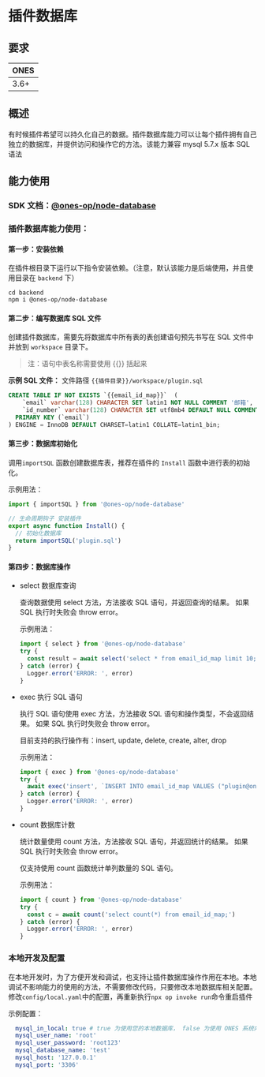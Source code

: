 # 插件数据库

## 要求

| **ONES** |
| -------- |
| 3.6+     |

## 概述

有时候插件希望可以持久化自己的数据。插件数据库能力可以让每个插件拥有自己独立的数据库，并提供访问和操作它的方法。该能力兼容 mysql 5.7.x 版本 SQL 语法

## 能力使用

### SDK 文档：[@ones-op/node-database](../../reference/packages/node-database/node-database.md)

### 插件数据库能力使用：

#### 第一步：安装依赖

在插件根目录下运行以下指令安装依赖。（注意，默认该能力是后端使用，并且使用目录在 `backend` 下）

```shell
cd backend
npm i @ones-op/node-database
```

#### 第二步：编写数据库 SQL 文件

创建插件数据库，需要先将数据库中所有表的表创建语句预先书写在 SQL 文件中并放到 `workspace` 目录下。

> 注：语句中表名称需要使用 {{}} 括起来

**示例 SQL 文件：** 文件路径 `{{插件目录}}/workspace/plugin.sql`

```sql
CREATE TABLE IF NOT EXISTS `{{email_id_map}}`  (
    `email` varchar(128) CHARACTER SET latin1 NOT NULL COMMENT '邮箱',
    `id_number` varchar(128) CHARACTER SET utf8mb4 DEFAULT NULL COMMENT '工号',
  PRIMARY KEY (`email`)
) ENGINE = InnoDB DEFAULT CHARSET=latin1 COLLATE=latin1_bin;

```

#### 第三步：数据库初始化

调用`importSQL` 函数创建数据库表，推荐在插件的 `Install` 函数中进行表的初始化。

示例用法：

```typescript
import { importSQL } from '@ones-op/node-database'

// 生命周期钩子 安装插件
export async function Install() {
  // 初始化数据库
  return importSQL('plugin.sql')
}
```

#### 第四步：数据库操作

- select 数据库查询

  查询数据使用 select 方法，方法接收 SQL 语句，并返回查询的结果。 如果 SQL 执行时失败会 throw error。

  示例用法：

  ```typescript
  import { select } from '@ones-op/node-database'
  try {
    const result = await select('select * from email_id_map limit 10;')
  } catch (error) {
    Logger.error('ERROR: ', error)
  }
  ```

- exec 执行 SQL 语句

  执行 SQL 语句使用 exec 方法，方法接收 SQL 语句和操作类型，不会返回结果。 如果 SQL 执行时失败会 throw error。

  目前支持的执行操作有：insert, update, delete, create, alter, drop

  示例用法：

  ```typescript
  import { exec } from '@ones-op/node-database'
  try {
    await exec('insert', `INSERT INTO email_id_map VALUES ("plugin@ones.cn", "001");`)
  } catch (error) {
    Logger.error('ERROR: ', error)
  }
  ```

- count 数据库计数

  统计数量使用 count 方法，方法接收 SQL 语句，并返回统计的结果。 如果 SQL 执行时失败会 throw error。

  仅支持使用 count 函数统计单列数量的 SQL 语句。

  示例用法：

  ```typescript
  import { count } from '@ones-op/node-database'
  try {
    const c = await count('select count(*) from email_id_map;')
  } catch (error) {
    Logger.error('ERROR: ', error)
  }
  ```

### 本地开发及配置

在本地开发时，为了方便开发和调试，也支持让插件数据库操作作用在本地。本地调试不影响能力的使用的方法，不需要修改代码，只要修改本地数据库相关配置。
修改`config/local.yaml`中的配置，再重新执行`npx op invoke run`命令重启插件

示例配置：

```yaml
  mysql_in_local: true # true 为使用您的本地数据库， false 为使用 ONES 系统内置数据库
  mysql_user_name: 'root'
  mysql_user_password: 'root123'
  mysql_database_name: 'test'
  mysql_host: '127.0.0.1'
  mysql_port: '3306'
```
